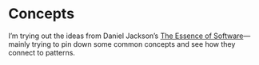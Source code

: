 
<Meta title="Concepts*/Overview" />

# Concepts

I’m trying out the ideas from Daniel Jackson’s [The Essence of Software](https://essenceofsoftware.com/)—mainly trying to pin down some common concepts and see how they connect to patterns.